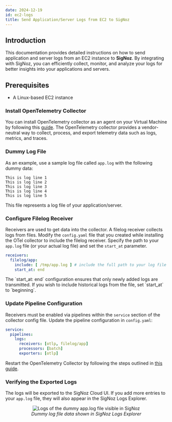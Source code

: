 ```yaml
---
date: 2024-12-19
id: ec2-logs
title: Send Application/Server Logs from EC2 to SigNoz
---
```


## Introduction

This documentation provides detailed instructions on how to send application and server logs from an EC2 instance to **SigNoz**. By integrating with SigNoz, you can 
efficiently collect, monitor, and analyze your logs for better insights into your applications and servers.

## Prerequisites

- A Linux-based EC2 instance 

<Tabs entityName="plans">

<TabItem value="signoz-cloud" label="SigNoz Cloud" default>

### Install OpenTelemetry Collector

You can install OpenTelemetry collector as an agent on your Virtual Machine by following this [guide](https://signoz.io/docs/tutorial/opentelemetry-binary-usage-in-virtual-machine/).
The OpenTelemetry collector provides a vendor-neutral way to collect, process, and export telemetry data such as logs, metrics, and traces.

### Dummy Log File

As an example, use a sample log file called `app.log` with the following dummy data:

```
This is log line 1
This is log line 2
This is log line 3
This is log line 4
This is log line 5
```

This file represents a log file of your application/server.

### Configure Filelog Receiver

Receivers are used to get data into the collector. A filelog receiver collects logs from files. Modify the `config.yaml` file that you created while installing 
the OTel collector to include the filelog receiver. Specify the path to your `app.log` file (or your actual log file) and set the `start_at` parameter.

```yaml:config.yaml
receivers:
  filelog/app:
    include: [ /tmp/app.log ] # include the full path to your log file
    start_at: end
```

<Admonition>
The `start_at: end` configuration ensures that only newly added logs are transmitted. If you wish to include historical logs from the file, set `start_at` to 
`beginning`.
</Admonition>

### Update Pipeline Configuration

Receivers must be enabled via pipelines within the `service` section of the collector config file. Update the pipeline configuration in `config.yaml`:

```yaml:config.yaml
service:
  pipelines:
    logs:
      receivers: [otlp, filelog/app]
      processors: [batch]
      exporters: [otlp]
```

Restart the OpenTelemetry Collector by following the steps outlined in [this guide](https://signoz.io/docs/tutorial/opentelemetry-binary-usage-in-virtual-machine/).

### Verifying the Exported Logs

The logs will be exported to the SigNoz Cloud UI. If you add more entries to your `app.log` file, they will also appear in the SigNoz Logs Explorer.

<figure data-zoomable align='center'>
    <img src="/img/docs/ec2-application-server-logs.webp" alt="Logs of the dummy app.log file visible in SigNoz"/>
    <figcaption><i>Dummy log file data shown in SigNoz Logs Explorer</i></figcaption>
</figure>

</TabItem>

</Tabs>
